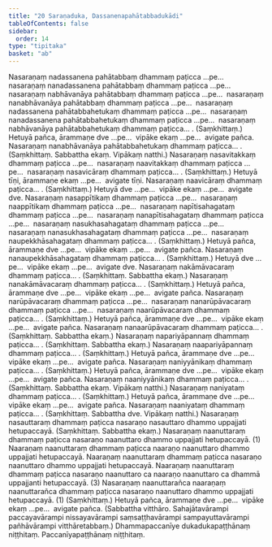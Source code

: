 ```yaml
---
title: "20 Saraṇaduka, Dassanenapahātabbadukādi"
tableOfContents: false
sidebar:
  order: 14
type: "tipitaka"
basket: "ab"
---
```



<DynamicBreadcrumb />

<Division number="54">

<Paragraph number="189">
Nasaraṇaṃ nadassanena pahātabbaṃ dhammaṃ paṭicca …pe…  nasaraṇaṃ nanadassanena pahātabbaṃ dhammaṃ paṭicca …pe…  nasaraṇaṃ nabhāvanāya pahātabbaṃ dhammaṃ paṭicca …pe…  nasaraṇaṃ nanabhāvanāya pahātabbaṃ dhammaṃ paṭicca …pe…  nasaraṇaṃ nadassanena pahātabbahetukaṃ dhammaṃ paṭicca …pe…  nasaraṇaṃ nanadassanena pahātabbahetukaṃ dhammaṃ paṭicca …pe…  nasaraṇaṃ nabhāvanāya pahātabbahetukaṃ dhammaṃ paṭicca… . (Saṃkhittaṃ.) Hetuyā pañca, ārammaṇe dve …pe…  vipāke ekaṃ …pe…  avigate pañca.
</Paragraph>

<Paragraph number="190">
Nasaraṇaṃ nanabhāvanāya pahātabbahetukaṃ dhammaṃ paṭicca… . (Saṃkhittaṃ. Sabbattha ekaṃ. Vipākaṃ natthi.)
</Paragraph>

</Division>
<Division number="55">

<Paragraph number="191">
Nasaraṇaṃ nasavitakkaṃ dhammaṃ paṭicca …pe…  nasaraṇaṃ naavitakkaṃ dhammaṃ paṭicca …pe…  nasaraṇaṃ nasavicāraṃ dhammaṃ paṭicca… . (Saṃkhittaṃ.) Hetuyā tīṇi, ārammaṇe ekaṃ …pe…  avigate tīṇi.
</Paragraph>

<Paragraph number="192">
Nasaraṇaṃ naavicāraṃ dhammaṃ paṭicca… . (Saṃkhittaṃ.) Hetuyā dve …pe…  vipāke ekaṃ …pe…  avigate dve.
</Paragraph>

</Division>
<Division number="56">

<Paragraph number="193">
Nasaraṇaṃ nasappītikaṃ dhammaṃ paṭicca …pe…  nasaraṇaṃ naappītikaṃ dhammaṃ paṭicca …pe…  nasaraṇaṃ napītisahagataṃ dhammaṃ paṭicca …pe…  nasaraṇaṃ nanapītisahagataṃ dhammaṃ paṭicca …pe…  nasaraṇaṃ nasukhasahagataṃ dhammaṃ paṭicca …pe…  nasaraṇaṃ nanasukhasahagataṃ dhammaṃ paṭicca …pe…  nasaraṇaṃ naupekkhāsahagataṃ dhammaṃ paṭicca… . (Saṃkhittaṃ.)
</Paragraph>

<Paragraph number="194">
Hetuyā pañca, ārammaṇe dve …pe…  vipāke ekaṃ …pe…  avigate pañca.
</Paragraph>

</Division>
<Division number="57">

<Paragraph number="195">
Nasaraṇaṃ nanaupekkhāsahagataṃ dhammaṃ paṭicca… . (Saṃkhittaṃ.) Hetuyā dve …pe…  vipāke ekaṃ …pe…  avigate dve.
</Paragraph>

<Paragraph number="196">
Nasaraṇaṃ nakāmāvacaraṃ dhammaṃ paṭicca… . (Saṃkhittaṃ. Sabbattha ekaṃ.)
</Paragraph>

<Paragraph number="197">
Nasaraṇaṃ nanakāmāvacaraṃ dhammaṃ paṭicca… . (Saṃkhittaṃ.) Hetuyā pañca, ārammaṇe dve …pe…  vipāke ekaṃ …pe…  avigate pañca.
</Paragraph>

</Division>
<Division number="58">

<Paragraph number="198">
Nasaraṇaṃ narūpāvacaraṃ dhammaṃ paṭicca …pe…  nasaraṇaṃ nanarūpāvacaraṃ dhammaṃ paṭicca …pe…  nasaraṇaṃ naarūpāvacaraṃ dhammaṃ paṭicca… . (Saṃkhittaṃ.) Hetuyā pañca, ārammaṇe dve …pe…  vipāke ekaṃ …pe…  avigate pañca.
</Paragraph>

<Paragraph number="199">
Nasaraṇaṃ nanaarūpāvacaraṃ dhammaṃ paṭicca… . (Saṃkhittaṃ. Sabbattha ekaṃ.)
</Paragraph>

<Paragraph number="200">
Nasaraṇaṃ napariyāpannaṃ dhammaṃ paṭicca… . (Saṃkhittaṃ. Sabbattha ekaṃ.)
</Paragraph>

<Paragraph number="201">
Nasaraṇaṃ naapariyāpannaṃ dhammaṃ paṭicca… . (Saṃkhittaṃ.) Hetuyā pañca, ārammaṇe dve …pe…  vipāke ekaṃ …pe…  avigate pañca.
</Paragraph>

</Division>
<Division number="59">

<Paragraph number="202">
Nasaraṇaṃ naniyyānikaṃ dhammaṃ paṭicca… . (Saṃkhittaṃ.) Hetuyā pañca, ārammaṇe dve …pe…  vipāke ekaṃ …pe…  avigate pañca.
</Paragraph>

<Paragraph number="203">
Nasaraṇaṃ naaniyyānikaṃ dhammaṃ paṭicca… . (Saṃkhittaṃ. Sabbattha ekaṃ. Vipākaṃ natthi.)
</Paragraph>

<Paragraph number="204">
Nasaraṇaṃ naniyataṃ dhammaṃ paṭicca… . (Saṃkhittaṃ.) Hetuyā pañca, ārammaṇe dve …pe…  vipāke ekaṃ …pe…  avigate pañca.
</Paragraph>

<Paragraph number="205">
Nasaraṇaṃ naaniyataṃ dhammaṃ paṭicca… . (Saṃkhittaṃ. Sabbattha dve. Vipākaṃ natthi.)
</Paragraph>

</Division>
<Division number="60">

<Paragraph number="206">
Nasaraṇaṃ nasauttaraṃ dhammaṃ paṭicca nasaraṇo nasauttaro dhammo uppajjati hetupaccayā. (Saṃkhittaṃ. Sabbattha ekaṃ.)
</Paragraph>

<Paragraph number="207">
Nasaraṇaṃ naanuttaraṃ dhammaṃ paṭicca nasaraṇo naanuttaro dhammo uppajjati hetupaccayā. (1)
</Paragraph>

<Paragraph number="208">
Naaraṇaṃ naanuttaraṃ dhammaṃ paṭicca naaraṇo naanuttaro dhammo uppajjati hetupaccayā. Naaraṇaṃ naanuttaraṃ dhammaṃ paṭicca nasaraṇo naanuttaro dhammo uppajjati hetupaccayā. Naaraṇaṃ naanuttaraṃ dhammaṃ paṭicca nasaraṇo naanuttaro ca naaraṇo naanuttaro ca dhammā uppajjanti hetupaccayā. (3)
</Paragraph>

<Paragraph number="209">
Nasaraṇaṃ naanuttarañca naaraṇaṃ naanuttarañca dhammaṃ paṭicca nasaraṇo naanuttaro dhammo uppajjati hetupaccayā. (1) (Saṃkhittaṃ.)
</Paragraph>

<Paragraph number="210">
Hetuyā pañca, ārammaṇe dve …pe…  vipāke ekaṃ …pe…  avigate pañca. (Sabbattha vitthāro. Sahajātavārampi paccayavārampi nissayavārampi saṃsaṭṭhavārampi sampayuttavārampi pañhāvārampi vitthāretabbaṃ.)

</Paragraph>
</Division>

<Paragraph number="211" type="center">
Dhammapaccanīye dukadukapaṭṭhānaṃ niṭṭhitaṃ.



</Paragraph>

<Paragraph number="212" type="center">
Paccanīyapaṭṭhānaṃ niṭṭhitaṃ.
</Paragraph>